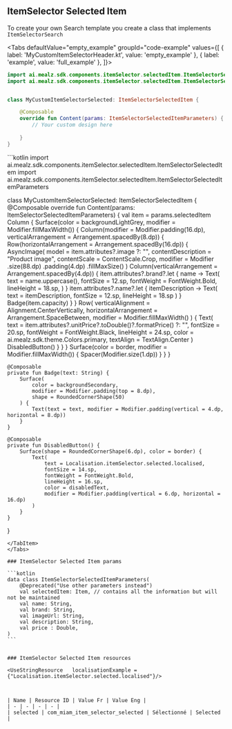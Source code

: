 
## ItemSelector Selected Item

To create your own Search template you create a class that implements `ItemSelectorSearch`


<Tabs defaultValue="empty_example" groupId="code-example"
values={[
{ label: 'MyCustomItemSelectorHeader.kt', value: 'empty_example' },
{ label: 'example', value: 'full_example' },
]}>
<TabItem value="empty_example">
```kotlin
import ai.mealz.sdk.components.itemSelector.selectedItem.ItemSelectorSelectedItem
import ai.mealz.sdk.components.itemSelector.selectedItem.ItemSelectorSelectedItemParameters


class MyCustomItemSelectorSelected: ItemSelectorSelectedItem {

    @Composable
    override fun Content(params: ItemSelectorSelectedItemParameters) {
        // Your custom design here 
       
    }
}
```
</TabItem>
<TabItem value="full_example">
```kotlin
import ai.mealz.sdk.components.itemSelector.selectedItem.ItemSelectorSelectedItem
import ai.mealz.sdk.components.itemSelector.selectedItem.ItemSelectorSelectedItemParameters

class MyCustomItemSelectorSelected: ItemSelectorSelectedItem {
    @Composable
    override fun Content(params: ItemSelectorSelectedItemParameters) {
        val item = params.selectedItem
        Column {
            Surface(color = backgroundLightGrey, modifier = Modifier.fillMaxWidth()) {
                Column(modifier = Modifier.padding(16.dp), verticalArrangement = Arrangement.spacedBy(8.dp)) {
                    Row(horizontalArrangement = Arrangement.spacedBy(16.dp)) {
                        AsyncImage(
                            model = item.attributes?.image ?: "",
                            contentDescription = "Product image",
                            contentScale = ContentScale.Crop,
                            modifier = Modifier
                                .size(88.dp)
                                .padding(4.dp)
                                .fillMaxSize()
                        )
                        Column(verticalArrangement = Arrangement.spacedBy(4.dp)) {
                            item.attributes?.brand?.let { name ->
                                Text(
                                    text = name.uppercase(),
                                    fontSize = 12.sp,
                                    fontWeight = FontWeight.Bold,
                                    lineHeight = 18.sp,
                                )
                            }
                            item.attributes?.name?.let { itemDescription ->
                                Text(
                                    text = itemDescription,
                                    fontSize = 12.sp,
                                    lineHeight = 18.sp
                                )
                            }
                            Badge(item.capacity)
                        }
                    }
                    Row(
                        verticalAlignment = Alignment.CenterVertically,
                        horizontalArrangement = Arrangement.SpaceBetween,
                        modifier = Modifier.fillMaxWidth()
                    ) {
                        Text(
                            text = item.attributes?.unitPrice?.toDouble()?.formatPrice() ?: "",
                            fontSize = 20.sp,
                            fontWeight = FontWeight.Black,
                            lineHeight = 24.sp,
                            color = ai.mealz.sdk.theme.Colors.primary,
                            textAlign = TextAlign.Center
                        )
                        DisabledButton()
                    }
                }
            }
            Surface(color = border, modifier = Modifier.fillMaxWidth()) {
                Spacer(Modifier.size(1.dp))
            }
        }
    }

    @Composable
    private fun Badge(text: String) {
        Surface(
            color = backgroundSecondary,
            modifier = Modifier.padding(top = 8.dp),
            shape = RoundedCornerShape(50)
        ) {
            Text(text = text, modifier = Modifier.padding(vertical = 4.dp, horizontal = 8.dp))
        }
    }

    @Composable
    private fun DisabledButton() {
        Surface(shape = RoundedCornerShape(6.dp), color = border) {
            Text(
                text = Localisation.itemSelector.selected.localised,
                fontSize = 14.sp,
                fontWeight = FontWeight.Bold,
                lineHeight = 16.sp,
                color = disabledText,
                modifier = Modifier.padding(vertical = 6.dp, horizontal = 16.dp)
            )
        }
    }
}

````
</TabItem>
</Tabs>

### ItemSelector Selected Item params

```kotlin
data class ItemSelectorSelectedItemParameters(
    @Deprecated("Use other parameters instead")
    val selectedItem: Item, // contains all the information but will not be maintained
    val name: String,
    val brand: String,
    val imageUrl: String,
    val description: String,
    val price : Double,
)
```


### ItemSelector Selected Item resources

<UseStringResource   localisationExample = {"Localisation.itemSelector.selected.localised"}/>



| Name | Resource ID | Value Fr | Value Eng |
| - | - | - | - |
| selected | com_miam_item_selector_selected | Sélectionné | Selected |
